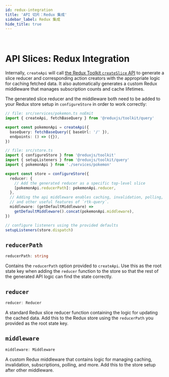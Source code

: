 ```yaml
---
id: redux-integration
title: 'API 切片：Redux 集成'
sidebar_label: Redux 集成
hide_title: true
---
```


&nbsp;

# API Slices: Redux Integration

Internally, `createApi` will call [the Redux Toolkit `createSlice` API](https://redux-toolkit.js.org/api/createSlice) to generate a slice reducer and corresponding action creators with the appropriate logic for caching fetched data. It also automatically generates a custom Redux middleware that manages subscription counts and cache lifetimes.

The generated slice reducer and the middleware both need to be added to your Redux store setup in `configureStore` in order to work correctly:

```ts title="src/store.ts"
// file: src/services/pokemon.ts noEmit
import { createApi, fetchBaseQuery } from '@reduxjs/toolkit/query'

export const pokemonApi = createApi({
  baseQuery: fetchBaseQuery({ baseUrl: '/' }),
  endpoints: () => ({}),
})

// file: src/store.ts
import { configureStore } from '@reduxjs/toolkit'
import { setupListeners } from '@reduxjs/toolkit/query'
import { pokemonApi } from './services/pokemon'

export const store = configureStore({
  reducer: {
    // Add the generated reducer as a specific top-level slice
    [pokemonApi.reducerPath]: pokemonApi.reducer,
  },
  // Adding the api middleware enables caching, invalidation, polling,
  // and other useful features of `rtk-query`.
  middleware: (getDefaultMiddleware) =>
    getDefaultMiddleware().concat(pokemonApi.middleware),
})

// configure listeners using the provided defaults
setupListeners(store.dispatch)
```

## `reducerPath`

```ts no-transpile
reducerPath: string
```

Contains the `reducerPath` option provided to `createApi`. Use this as the root state key when adding the `reducer` function to the store so that the rest of the generated API logic can find the state correctly.

## `reducer`

```ts no-transpile
reducer: Reducer
```

A standard Redux slice reducer function containing the logic for updating the cached data. Add this to the Redux store using the `reducerPath` you provided as the root state key.

## `middleware`

```ts no-transpile
middleware: Middleware
```

A custom Redux middleware that contains logic for managing caching, invalidation, subscriptions, polling, and more. Add this to the store setup after other middleware.

